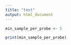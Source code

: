 ```yaml
---
title: "test"
output: html_document
---
```


```r
min_sample_per_probe <- 5
```

```r
print(min_sample_per_probe)
```